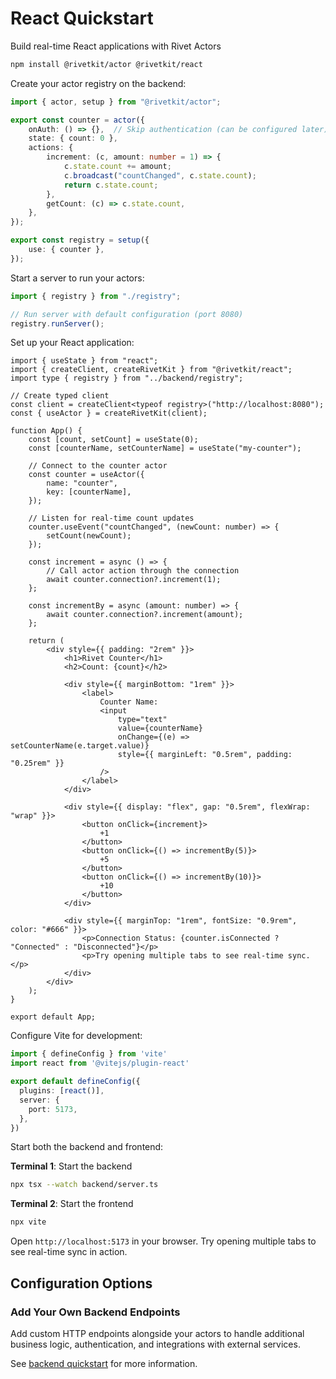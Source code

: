 
# React Quickstart

Build real-time React applications with Rivet Actors

<Steps>
<Step title="Install Dependencies">

```sh
npm install @rivetkit/actor @rivetkit/react
```

</Step>

<Step title="Create Backend Actor">

Create your actor registry on the backend:

```ts {{"title":"backend/registry.ts"}}
import { actor, setup } from "@rivetkit/actor";

export const counter = actor({
	onAuth: () => {},  // Skip authentication (can be configured later)
	state: { count: 0 },
	actions: {
		increment: (c, amount: number = 1) => {
			c.state.count += amount;
			c.broadcast("countChanged", c.state.count);
			return c.state.count;
		},
		getCount: (c) => c.state.count,
	},
});

export const registry = setup({
	use: { counter },
});
```

</Step>

<Step title="Setup Backend Server">

Start a server to run your actors:

```ts {{"title":"backend/server.ts"}}
import { registry } from "./registry";

// Run server with default configuration (port 8080)
registry.runServer();
```

</Step>

<Step title="Create React Frontend">

Set up your React application:

```tsx {{"title":"frontend/App.tsx"}}
import { useState } from "react";
import { createClient, createRivetKit } from "@rivetkit/react";
import type { registry } from "../backend/registry";

// Create typed client
const client = createClient<typeof registry>("http://localhost:8080");
const { useActor } = createRivetKit(client);

function App() {
	const [count, setCount] = useState(0);
	const [counterName, setCounterName] = useState("my-counter");

	// Connect to the counter actor
	const counter = useActor({
		name: "counter",
		key: [counterName],
	});

	// Listen for real-time count updates
	counter.useEvent("countChanged", (newCount: number) => {
		setCount(newCount);
	});

	const increment = async () => {
		// Call actor action through the connection
		await counter.connection?.increment(1);
	};

	const incrementBy = async (amount: number) => {
		await counter.connection?.increment(amount);
	};

	return (
		<div style={{ padding: "2rem" }}>
			<h1>Rivet Counter</h1>
			<h2>Count: {count}</h2>
			
			<div style={{ marginBottom: "1rem" }}>
				<label>
					Counter Name:
					<input
						type="text"
						value={counterName}
						onChange={(e) => setCounterName(e.target.value)}
						style={{ marginLeft: "0.5rem", padding: "0.25rem" }}
					/>
				</label>
			</div>

			<div style={{ display: "flex", gap: "0.5rem", flexWrap: "wrap" }}>
				<button onClick={increment}>
					+1
				</button>
				<button onClick={() => incrementBy(5)}>
					+5
				</button>
				<button onClick={() => incrementBy(10)}>
					+10
				</button>
			</div>

			<div style={{ marginTop: "1rem", fontSize: "0.9rem", color: "#666" }}>
				<p>Connection Status: {counter.isConnected ? "Connected" : "Disconnected"}</p>
				<p>Try opening multiple tabs to see real-time sync.</p>
			</div>
		</div>
	);
}

export default App;
```

</Step>

<Step title="Setup Vite Configuration">

Configure Vite for development:

```ts {{"title":"vite.config.ts"}}
import { defineConfig } from 'vite'
import react from '@vitejs/plugin-react'

export default defineConfig({
  plugins: [react()],
  server: {
    port: 5173,
  },
})
```

</Step>

<Step title="Run Your Application">

Start both the backend and frontend:

**Terminal 1**: Start the backend

```sh Backend
npx tsx --watch backend/server.ts
```

**Terminal 2**: Start the frontend

```sh Frontend  
npx vite
```

Open `http://localhost:5173` in your browser. Try opening multiple tabs to see real-time sync in action.

</Step>

<Step title="Deploy">

<Hosting />

</Step>

</Steps>

## Configuration Options

### Add Your Own Backend Endpoints

Add custom HTTP endpoints alongside your actors to handle additional business logic, authentication, and integrations with external services.

See [backend quickstart](/docs/actors/quickstart/backend) for more information.


